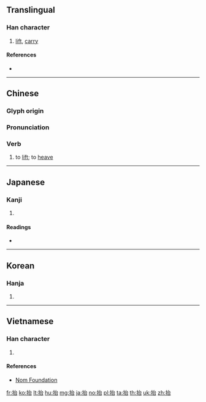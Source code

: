 {{character info/new}}
==Translingual==

===Han character===
{{Han char|rn=64|rad=手|as=05|sn=8|four=53060|canj=QIR|ids=⿰扌台}}

# [[lift]], [[carry]]

====References====
* {{Han ref|kx=0423.010|dkj=11910|dj=0770.160|hdz=31862.040|uh=62AC|ud=25260|bh=A9EF|bd=43503}}

----

==Chinese==
{{zh-forms}}

===Glyph origin===
{{Han etym}}

===Pronunciation===
{{zh-pron
|m=tái |ma=y
|c=toi4
|h=pfs=
|md=
|mn=qz,tw:thai/xm,zz:thâi
|w=
|mc=y
|oc=y
|cat=v
}}

===Verb===
{{zh-verb}}

# to [[lift]]; to [[heave]]

----

==Japanese==

===Kanji===
{{ja-kanji|grade=|rs=手05}}

# {{defn|lang=ja|sort=手05}}

====Readings====
* {{ja-readings|on=[[たい]] (tai), [[だい]] (dai)|kun=[[もたげる]] (motageru)}}

----

==Korean==

===Hanja===
{{ko-hanja|hangeul=태|eumhun=|rv=tae|mr=t'ae|y=thay}}

# {{defn|lang=ko|sort=手05}}

----

==Vietnamese==

===Han character===
{{vi-readings|rs=手05|hanviet=đài}}

# {{defn|lang=vi|sort=手05}}

====References====
* [http://nomfoundation.org/common/nom_details.php?codepoint=62ac Nom Foundation]

[[fr:抬]]
[[ko:抬]]
[[lt:抬]]
[[hu:抬]]
[[mg:抬]]
[[ja:抬]]
[[no:抬]]
[[pl:抬]]
[[ta:抬]]
[[th:抬]]
[[uk:抬]]
[[zh:抬]]